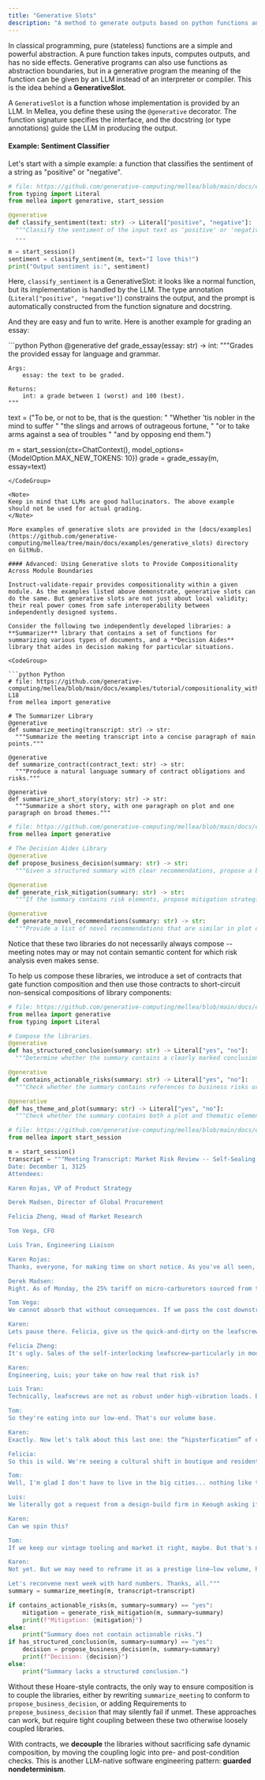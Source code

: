 ```yaml
---
title: "Generative Slots"
description: "A method to generate outputs based on python functions and a Generative Slot function."
---
```


In classical programming, pure (stateless) functions are a simple and powerful abstraction. A pure function takes inputs, computes outputs, and has no side effects. Generative programs can also use functions as abstraction boundaries, but in a generative program the meaning of the function can be given by an LLM instead of an interpreter or compiler. This is the idea behind a **GenerativeSlot**.

A `GenerativeSlot` is a function whose implementation is provided by an LLM. In Mellea, you define these using the `@generative` decorator. The function signature specifies the interface, and the docstring (or type annotations) guide the LLM in producing the output.

#### Example: Sentiment Classifier

Let's start with a simple example: a function that classifies the sentiment of a string as "positive" or "negative".

<CodeGroup>

```python Python
# file: https://github.com/generative-computing/mellea/blob/main/docs/examples/tutorial/sentiment_classifier.py#L1-L13
from typing import Literal
from mellea import generative, start_session

@generative
def classify_sentiment(text: str) -> Literal["positive", "negative"]:
  """Classify the sentiment of the input text as 'positive' or 'negative'."""
  ...

m = start_session()
sentiment = classify_sentiment(m, text="I love this!")
print("Output sentiment is:", sentiment)
```

</CodeGroup>

Here, `classify_sentiment` is a GenerativeSlot: it looks like a normal function, but its implementation is handled by the LLM. The type annotation (`Literal["positive", "negative"]`) constrains the output, and the prompt is automatically constructed from the function signature and docstring.

And they are easy and fun to write. Here is another example for grading an essay:

<CodeGroup>
```python Python
@generative
def grade_essay(essay: str) -> int:
    """Grades the provided essay for language and grammar.

    Args:
        essay: the text to be graded.

    Returns:
        int: a grade between 1 (worst) and 100 (best).
    """


text = ("To be, or not to be, that is the question: "
        "Whether 'tis nobler in the mind to suffer "
        "the slings and arrows of outrageous fortune, "
        "or to take arms against a sea of troubles "
        "and by opposing end them.")

m = start_session(ctx=ChatContext(),
                  model_options={ModelOption.MAX_NEW_TOKENS: 10})
grade = grade_essay(m, essay=text)
```
</CodeGroup>

<Note>
Keep in mind that LLMs are good hallucinators. The above example should not be used for actual grading.
</Note>

More examples of generative slots are provided in the [docs/examples](https://github.com/generative-computing/mellea/tree/main/docs/examples/generative_slots) directory on GitHub.

#### Advanced: Using Generative slots to Provide Compositionality Across Module Boundaries

Instruct-validate-repair provides compositionality within a given module. As the examples listed above demonstrate, generative slots can do the same. But generative slots are not just about local validity; their real power comes from safe interoperability between independently designed systems.

Consider the following two independently developed libraries: a **Summarizer** library that contains a set of functions for summarizing various types of documents, and a **Decision Aides** library that aides in decision making for particular situations.

<CodeGroup>

```python Python
# file: https://github.com/generative-computing/mellea/blob/main/docs/examples/tutorial/compositionality_with_generative_slots.py#L1-L18
from mellea import generative

# The Summarizer Library
@generative
def summarize_meeting(transcript: str) -> str:
  """Summarize the meeting transcript into a concise paragraph of main points."""

@generative
def summarize_contract(contract_text: str) -> str:
  """Produce a natural language summary of contract obligations and risks."""

@generative
def summarize_short_story(story: str) -> str:
  """Summarize a short story, with one paragraph on plot and one paragraph on broad themes."""
```

</CodeGroup>

<CodeGroup>

```python Python
# file: https://github.com/generative-computing/mellea/blob/main/docs/examples/tutorial/compositionality_with_generative_slots.py#L20-L33
from mellea import generative

# The Decision Aides Library
@generative
def propose_business_decision(summary: str) -> str:
  """Given a structured summary with clear recommendations, propose a business decision."""

@generative
def generate_risk_mitigation(summary: str) -> str:
  """If the summary contains risk elements, propose mitigation strategies."""

@generative
def generate_novel_recommendations(summary: str) -> str:
  """Provide a list of novel recommendations that are similar in plot or theme to the short story summary."""
```

</CodeGroup>

Notice that these two libraries do not necessarily always compose -- meeting notes may or may not contain semantic content for which risk analysis even makes sense.

To help us compose these libraries, we introduce a set of contracts that gate function composition and then use those contracts to short-circuit non-sensical compositions of library components:

<CodeGroup>

```python Python
# file: https://github.com/generative-computing/mellea/blob/main/docs/examples/tutorial/compositionality_with_generative_slots.py#L36-L52
from mellea import generative
from typing import Literal

# Compose the libraries.
@generative
def has_structured_conclusion(summary: str) -> Literal["yes", "no"]:
  """Determine whether the summary contains a clearly marked conclusion or recommendation."""

@generative
def contains_actionable_risks(summary: str) -> Literal["yes", "no"]:
  """Check whether the summary contains references to business risks or exposure."""

@generative
def has_theme_and_plot(summary: str) -> Literal["yes", "no"]:
  """Check whether the summary contains both a plot and thematic elements."""
```

</CodeGroup>

<CodeGroup>

```python Python
# file: https://github.com/generative-computing/mellea/blob/main/docs/examples/tutorial/compositionality_with_generative_slots.py#L55-L129
from mellea import start_session

m = start_session()
transcript = """Meeting Transcript: Market Risk Review -- Self-Sealing Stembolts Division
Date: December 1, 3125
Attendees:

Karen Rojas, VP of Product Strategy

Derek Madsen, Director of Global Procurement

Felicia Zheng, Head of Market Research

Tom Vega, CFO

Luis Tran, Engineering Liaison

Karen Rojas:
Thanks, everyone, for making time on short notice. As you've all seen, we've got three converging market risks we need to address: tariffs on micro-carburetors, increased adoption of the self-interlocking leafscrew, and, believe it or not, the "hipsterfication" of the construction industry. I need all on deck and let's not waste time. Derek, start.

Derek Madsen:
Right. As of Monday, the 25% tariff on micro-carburetors sourced from the Pan-Alpha Centauri confederacy is active. We tried to pre-purchase a three-month buffer, but after that, our unit cost rises by $1.72. That's a 9% increase in the BOM cost of our core model 440 stembolt. Unless we find alternative suppliers or pass on the cost, we're eating into our already narrow margin.

Tom Vega:
We cannot absorb that without consequences. If we pass the cost downstream, we risk losing key mid-tier OEM clients. And with the market already sniffing around leafscrew alternatives, this makes us more vulnerable.

Karen:
Lets pause there. Felicia, give us the quick-and-dirty on the leafscrew.

Felicia Zheng:
It's ugly. Sales of the self-interlocking leafscrew—particularly in modular and prefab construction—are up 38% year-over-year. It's not quite a full substitute for our self-sealing stembolts, but they are close enough in function that some contractors are making the switch. Their appeal? No micro-carburetors, lower unit complexity, and easier training for install crews. We estimate we've lost about 12% of our industrial segment to the switch in the last two quarters.

Karen:
Engineering, Luis; your take on how real that risk is?

Luis Tran:
Technically, leafscrews are not as robust under high-vibration loads. But here's the thing: most of the modular prefab sites don not need that level of tolerance. If the design spec calls for durability over 10 years, we win. But for projects looking to move fast and hit 5-year lifespans? The leafscrew wins on simplicity and cost.

Tom:
So they're eating into our low-end. That's our volume base.

Karen:
Exactly. Now let's talk about this last one: the “hipsterfication” of construction. Felicia?

Felicia:
So this is wild. We're seeing a cultural shift in boutique and residential construction—especially in markets like Beckley, West Sullivan, parts of Osborne County, where clients are requesting "authentic" manual fasteners. They want hand-sealed bolts, visible threads, even mismatched patinas. It's an aesthetic thing. Function is almost secondary. Our old manual-seal line from the 3180s? People are hunting them down on auction sites.

Tom:
Well, I'm glad I don't have to live in the big cities... nothing like this would ever happen in downt-to-earth places Brooklyn, Portland, or Austin.

Luis:
We literally got a request from a design-build firm in Keough asking if we had any bolts “pre-distressed.”

Karen:
Can we spin this?

Tom:
If we keep our vintage tooling and market it right, maybe. But that's niche. It won't offset losses in industrial and prefab.

Karen:
Not yet. But we may need to reframe it as a prestige line—low volume, high margin. Okay, action items. Derek, map alternative micro-carburetor sources. Felicia, get me a forecast on leafscrew erosion by sector. Luis, feasibility of reviving manual seal production. Tom, let's scenario-plan cost pass-through vs. feature-based differentiation.

Let's reconvene next week with hard numbers. Thanks, all."""
summary = summarize_meeting(m, transcript=transcript)

if contains_actionable_risks(m, summary=summary) == "yes":
    mitigation = generate_risk_mitigation(m, summary=summary)
    print(f"Mitigation: {mitigation}")
else:
    print("Summary does not contain actionable risks.")
if has_structured_conclusion(m, summary=summary) == "yes":
    decision = propose_business_decision(m, summary=summary)
    print(f"Decision: {decision}")
else:
    print("Summary lacks a structured conclusion.")
```

</CodeGroup>

Without these Hoare-style contracts, the only way to ensure composition is to couple the libraries, either by rewriting `summarize_meeting` to conform to `propose_business_decision`, or adding Requirements to `propose_business_decision` that may silently fail if unmet. These approaches can work, but require tight coupling between these two otherwise loosely coupled libraries.

With contracts, we **decouple** the libraries without sacrificing safe dynamic composition, by moving the coupling logic into pre- and post-condition checks. This is another LLM-native software engineering pattern: **guarded nondeterminism**.
